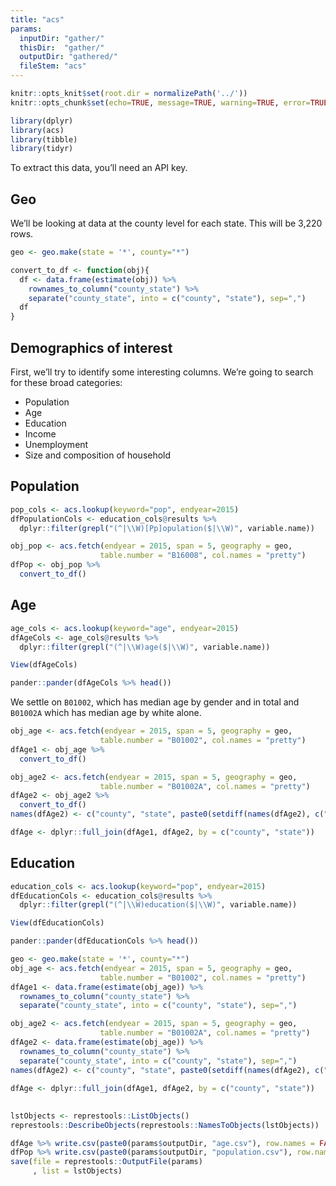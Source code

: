 ```yaml
---
title: "acs"
params: 
  inputDir: "gather/"
  thisDir:  "gather/"
  outputDir: "gathered/"
  fileStem: "acs"
---
```


```r
knitr::opts_knit$set(root.dir = normalizePath('../'))
knitr::opts_chunk$set(echo=TRUE, message=TRUE, warning=TRUE, error=TRUE)
```

```r
library(dplyr)
library(acs)
library(tibble)
library(tidyr)
```

To extract this data, you'll need an API key. 

## Geo

We'll be looking at data at the county level for each state. This will be 3,220 rows.

```r
geo <- geo.make(state = '*', county="*")
```

```r
convert_to_df <- function(obj){
  df <- data.frame(estimate(obj)) %>% 
    rownames_to_column("county_state") %>% 
    separate("county_state", into = c("county", "state"), sep=",")
  df
}
```

## Demographics of interest

First, we'll try to identify some interesting columns. We're going to search for these broad categories:

* Population
* Age
* Education
* Income
* Unemployment
* Size and composition of household

## Population

```r
pop_cols <- acs.lookup(keyword="pop", endyear=2015)
dfPopulationCols <- education_cols@results %>% 
  dplyr::filter(grepl("(^|\\W)[Pp]opulation($|\\W)", variable.name))
```

```r
obj_pop <- acs.fetch(endyear = 2015, span = 5, geography = geo,
                    table.number = "B16008", col.names = "pretty")
dfPop <- obj_pop %>% 
  convert_to_df()
```

## Age

```r
age_cols <- acs.lookup(keyword="age", endyear=2015)
dfAgeCols <- age_cols@results %>% 
  dplyr::filter(grepl("(^|\\W)age($|\\W)", variable.name))
```

```r
View(dfAgeCols)
```

```r
pander::pander(dfAgeCols %>% head())
```

We settle on `B01002`, which has median age by gender and in total and `B01002A` which has median age by white alone.

```r
obj_age <- acs.fetch(endyear = 2015, span = 5, geography = geo,
                    table.number = "B01002", col.names = "pretty")
dfAge1 <- obj_age %>% 
  convert_to_df()

obj_age2 <- acs.fetch(endyear = 2015, span = 5, geography = geo,
                    table.number = "B01002A", col.names = "pretty")
dfAge2 <- obj_age2 %>% 
  convert_to_df()
names(dfAge2) <- c("county", "state", paste0(setdiff(names(dfAge2), c("county", "state")), ".White.Alone"))

dfAge <- dplyr::full_join(dfAge1, dfAge2, by = c("county", "state"))
```

## Education

```r
education_cols <- acs.lookup(keyword="pop", endyear=2015)
dfEducationCols <- education_cols@results %>% 
  dplyr::filter(grepl("(^|\\W)education($|\\W)", variable.name))
```

```r
View(dfEducationCols)
```

```r
pander::pander(dfEducationCols %>% head())
```

```r
geo <- geo.make(state = '*', county="*")
obj_age <- acs.fetch(endyear = 2015, span = 5, geography = geo,
                    table.number = "B01002", col.names = "pretty")
dfAge1 <- data.frame(estimate(obj_age)) %>% 
  rownames_to_column("county_state") %>% 
  separate("county_state", into = c("county", "state"), sep=",")

obj_age2 <- acs.fetch(endyear = 2015, span = 5, geography = geo,
                    table.number = "B01002A", col.names = "pretty")
dfAge2 <- data.frame(estimate(obj_age)) %>% 
  rownames_to_column("county_state") %>% 
  separate("county_state", into = c("county", "state"), sep=",")
names(dfAge2) <- c("county", "state", paste0(setdiff(names(dfAge2), c("county", "state")), ".White.Alone"))

dfAge <- dplyr::full_join(dfAge1, dfAge2, by = c("county", "state"))
```

## 

```r
lstObjects <- represtools::ListObjects()
represtools::DescribeObjects(represtools::NamesToObjects(lstObjects))
```

```r
dfAge %>% write.csv(paste0(params$outputDir, "age.csv"), row.names = FALSE)
dfPop %>% write.csv(paste0(params$outputDir, "population.csv"), row.names = FALSE)
save(file = represtools::OutputFile(params)
     , list = lstObjects)
```
